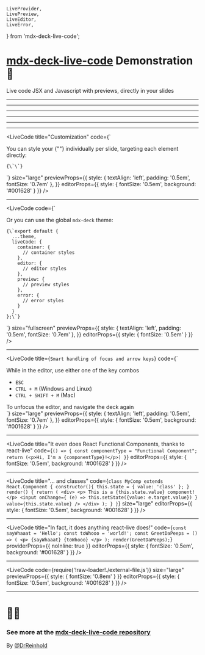 	LiveProvider,
	LivePreview,
	LiveEditor,
	LiveError,
} from 'mdx-deck-live-code';

<Head>
	<title>mdx-deck-live-code demo</title>
</Head>

# [mdx-deck-live-code](https://github.com/jreinhold/mdx-deck-live-code) Demonstration 🤯

Live code JSX and Javascript with previews, directly in your slides

---

<LiveCode title="Try editing the Hello World example below! 👇🏾" />

---

<LiveCode
	title="There's a size for everyone"
	size="small"
	code="<p>Small? 👇</p>"
/>

---

<LiveCode
	title="There's a size for everyone"
	size="medium"
	code="<h3>Medium? 👉</h3>"
/>

---

<LiveCode
	title="There's a size for everyone"
	size="large"
	code="<h2>Large? 👆</h2>"
/>

---

<LiveCode size="fullscreen" code="<h1>...or maybe just all in? 🖥</h1>" />

---

<LiveCode
	title="Customization"
	code={`<div>You can style your {"<LiveCode/>"} 
  individually per slide,
  targeting each element directly:
  <pre><code>{\`<LiveCode
  previewProps={{
    style: {
      textAlign: 'left',
      padding: '0.5em'
      }
    }}
  editorProps={{
    style: {
      fontSize: '0.5em',
      background: '#001628'
    }
  }}
/>\`}</code></pre>
  </div>`}
	size="large"
	previewProps={{
		style: { textAlign: 'left', padding: '0.5em', fontSize: '0.7em' },
	}}
	editorProps={{ style: { fontSize: '0.5em', background: '#001628' } }}
/>

---

<LiveCode
	code={`<div>Or you can use the global <code>mdx-deck</code> theme:
  <pre><code>{\`export default {
  ...theme,
  liveCode: {
    container: {
      // container styles
    },
    editor: {
      // editor styles
    },
    preview: {
      // preview styles
    },
    error: {
      // error styles
    }
  }
};\`}</code></pre>
  </div>`}
	size="fullscreen"
	previewProps={{
		style: { textAlign: 'left', padding: '0.5em', fontSize: '0.7em' },
	}}
	editorProps={{ style: { fontSize: '0.5em' } }}
/>

---

<LiveCode
	title={`Smart handling of focus and arrow keys`}
	code={`
  <div>
  <p>While in the editor, use either one of the key combos</p>
    <ul>
      <li>
        <code>ESC</code>
      </li>
      <li>
        <code>CTRL + M</code> (Windows and Linux)
      </li>
      <li>
        <code>CTRL + SHIFT + M</code> (Mac)
      </li>
    </ul>
	To unfocus the editor, and navigate the deck again
  </div>`}
	size="large"
	previewProps={{
		style: { textAlign: 'left', padding: '0.5em', fontSize: '0.7em' },
	}}
	editorProps={{ style: { fontSize: '0.5em', background: '#001628' } }}
/>

---

<LiveCode
	title="It even does React Functional Components, thanks to react-live"
	code={`() => {
  const componentType = "Functional Component";
  return (<p>Hi, I'm a {componentType}!</p>)
}`}
	editorProps={{ style: { fontSize: '0.5em', background: '#001628' } }}
/>

---

<LiveCode
	title="... and classes"
	code={`class MyComp extends React.Component {
  constructor(){
    this.state = {
    value: 'class'
    };
  }
  render() {
    return (
      <div>
        <p>
					This is a {this.state.value} component!
				</p>
        <input
		  		onChange={
			  		(e) => this.setState({value: e.target.value})
					}
		  		value={this.state.value}
				/>
      </div>
	  );
  }
}`}
	size="large"
	editorProps={{ style: { fontSize: '0.5em', background: '#001628' } }}
/>

---

<LiveCode
	title="In fact, it does anything react-live does!"
	code={`const sayWhaaat = 'Hello';
const toWhooo = 'world!';
const GreetDaPeeps = () => (
		<p>
			{sayWhaaat} {toWhooo}
		</p>
	);
render(GreetDaPeeps);`}
	providerProps={{ noInline: true }}
	editorProps={{ style: { fontSize: '0.5em', background: '#001628' } }}
/>

---

<LiveCode
	code={require('!raw-loader!./external-file.js')}
	size="large"
	previewProps={{ style: { fontSize: '0.8em' } }}
	editorProps={{ style: { fontSize: '0.5em', background: '#001628' } }}
/>

---

# 🙋‍♀️

### See more at the [mdx-deck-live-code repository](https://github.com/jreinhold/mdx-deck-live-code)

By [@DrReinhold](https://twitter.com/drreinhold)
